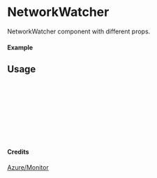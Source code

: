 
<Meta of={NetworkWatcher} title="Azure/Monitor/NetworkWatcher" />

# NetworkWatcher

NetworkWatcher component with different props.

#### Example

<Canvas of={NetworkWatcher.Primary} />

## Usage

```ts
import { NetworkWatcher } from "yadl-ui";

const Example = () => {
  return (
      <NetworkWatcher />
  );
};

export default Example;
```

#### Credits
[Azure/Monitor](https://learn.microsoft.com/en-us/azure/architecture/icons/)
